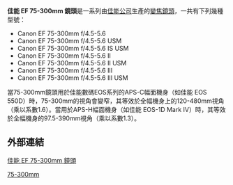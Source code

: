 {{expert|time=2018-11-14T15:19:48+00:00}}
{{onesource|time=2018-11-14T15:19:48+00:00}}
'''佳能 EF 75-300mm 鏡頭'''是一系列由[[佳能公司|佳能公司]]生產的[[變焦鏡頭|變焦鏡頭]]，一共有下列幾種型號：
*Canon EF 75-300mm f/4.5-5.6
*Canon EF 75-300mm f/4.5-5.6 USM
*Canon EF 75-300mm f/4.5-5.6 IS USM
*Canon EF 75-300mm f/4.5-5.6 II
*Canon EF 75-300mm f/4.5-5.6 II USM
*Canon EF 75-300mm f/4.5-5.6 III
*Canon EF 75-300mm f/4.5-5.6 III USM


當75-300mm鏡頭用於佳能數碼EOS系列的APS-C幅面機身（如佳能 EOS 550D）時，75-300mm的視角會變窄，其等效於全幅機身上的120-480mm視角（乘以系數1.6）。當用於APS-H幅面機身（如佳能 EOS-1D Mark IV）時，其等效於全幅機身的97.5-390mm視角（乘以系數1.3）。

== 外部連結 ==
[http://lens-reviews.com/Lenses/Canon/Canon-EF-75-300-f4-5.6-Mk-III-USM-review.html 佳能 EF 75-300mm 鏡頭]{{Wayback|url=http://lens-reviews.com/Lenses/Canon/Canon-EF-75-300-f4-5.6-Mk-III-USM-review.html |date=20101216021535 }}

{{Canon EF lenses}}

[[Category:佳能EF接環鏡頭|75-300mm]]